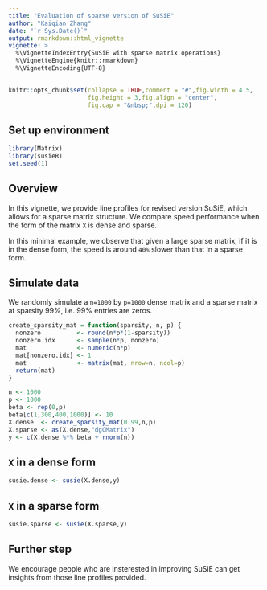 ```yaml
---
title: "Evaluation of sparse version of SuSiE"
author: "Kaiqian Zhang"
date: "`r Sys.Date()`"
output: rmarkdown::html_vignette
vignette: >
  %\VignetteIndexEntry{SuSiE with sparse matrix operations}
  %\VignetteEngine{knitr::rmarkdown}
  %\VignetteEncoding{UTF-8}
---
```


```r
knitr::opts_chunk$set(collapse = TRUE,comment = "#",fig.width = 4.5,
                      fig.height = 3,fig.align = "center",
                      fig.cap = "&nbsp;",dpi = 120)
```

## Set up environment

```r
library(Matrix)
library(susieR)
set.seed(1)
```

## Overview

In this vignette, we provide line profiles for revised version SuSiE,
which allows for a sparse matrix structure. We compare speed
performance when the form of the matrix `X` is dense and sparse.

In this minimal example, we observe that given a large sparse matrix,
if it is in the dense form, the speed is around `40%` slower than that
in a sparse form.

## Simulate data

We randomly simulate a `n=1000` by `p=1000` dense matrix and a sparse
matrix at sparsity $99\%$, i.e. $99\%$ entries are zeros.

```r
create_sparsity_mat = function(sparsity, n, p) {
  nonzero          <- round(n*p*(1-sparsity))
  nonzero.idx      <- sample(n*p, nonzero)
  mat              <- numeric(n*p)
  mat[nonzero.idx] <- 1
  mat              <- matrix(mat, nrow=n, ncol=p)
  return(mat)
}
```

```r
n <- 1000
p <- 1000
beta <- rep(0,p)
beta[c(1,300,400,1000)] <- 10 
X.dense  <- create_sparsity_mat(0.99,n,p)
X.sparse <- as(X.dense,"dgCMatrix")
y <- c(X.dense %*% beta + rnorm(n))
```

## `X` in a dense form

```r
susie.dense <- susie(X.dense,y)
```

## `X` in a sparse form

```r
susie.sparse <- susie(X.sparse,y)
```

## Further step

We encourage people who are insterested in improving SuSiE can get
insights from those line profiles provided.
